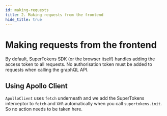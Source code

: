 ```yaml
---
id: making-requests
title: 2. Making requests from the frontend
hide_title: true
---
```


# Making requests from the frontend

By default, SuperTokens SDK (or the browser itself) handles adding the access token to all requests. No authorisation token must be added to requests when calling the graphQL API.

## Using Apollo Client
`ApolloClient` uses `fetch` underneath and we add the SuperTokens interceptor to `fetch` and `XHR` automatically when you call `supertokens.init`. So no action needs to be taken here.
